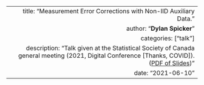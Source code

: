 ---
  title: "Measurement Error Corrections with Non-IID Auxiliary Data."
  author: "**Dylan Spicker**"
  categories: ["talk"]
  description: "Talk given at the Statistical Society of Canada general meeting (2021, Digital Conference [Thanks, COVID]).  ([PDF of Slides](/pdf/Dylan&#32;Spicker&#32;-&#32;SSC&#32;2021.pdf))"
  date: "2021-06-10"
---  